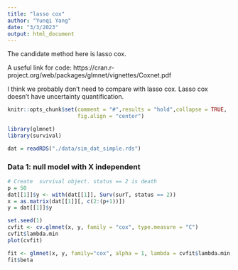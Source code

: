 ```yaml
---
title: "lasso cox"
author: "Yunqi Yang"
date: "3/3/2023"
output: html_document
---
```



The candidate method here is lasso cox.

A useful link for code: https://cran.r-project.org/web/packages/glmnet/vignettes/Coxnet.pdf

I think we probably don't need to compare with lasso cox. Lasso cox doesn't have uncertainty quantification. 
```r
knitr::opts_chunk$set(comment = "#",results = "hold",collapse = TRUE,
                      fig.align = "center")
```

```r
library(glmnet)
library(survival)
```


```r
dat = readRDS("./data/sim_dat_simple.rds")
```


### Data 1: null model with X independent
```r
# Create  survival object. status == 2 is death
p = 50
dat[[1]]$y <- with(dat[[1]], Surv(surT, status == 2))
x = as.matrix(dat[[1]][, c(2:(p+1))])
y = dat[[1]]$y
```

```r
set.seed(1)
cvfit <- cv.glmnet(x, y, family = "cox", type.measure = "C")
cvfit$lambda.min
plot(cvfit)
```
```r
fit <- glmnet(x, y, family="cox", alpha = 1, lambda = cvfit$lambda.min, standardize = TRUE, maxit = 1000)
fit$beta
```
